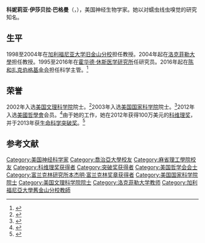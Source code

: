 {{Infobox scientist
| name              = 科妮莉亚·巴格曼<br/>Cornelia Bargmann
| other_names       =Cori Bargmann
| image             = <!--(filename only)-->
| image_size        = 
| caption           = 
|birth_name=Cornelia Isabella Bargmann
| birth_date        = {{Birth date and age|1961|1|1}}
| birth_place       = {{USA}}[[弗吉尼亚州|弗吉尼亚州]]<ref>{{cite web|url=http://www.kavliprize.no/binfil/download.php?tid=54638 |title=The Kavli Prize: "Cornelia Bargmann"|archiveurl=https://web.archive.org/web/20131203031458/http://www.kavliprize.no/binfil/download.php?tid=54638 |archivedate=2013-12-03|dead-url=yes }}</ref>
| death_date        = <!-- {{Death date and age|YYYY|MM|DD|YYYY|MM|DD}}-->
| death_place       = 
| residence         = 
| citizenship       = 
| nationality       = 
| fields            = [[生物化学|生物化学]]
| workplaces        = [[洛克菲勒大學|洛克菲勒大學]]
| alma_mater        = [[喬治亞大學|喬治亞大學]]<br/>[[麻省理工学院|麻省理工学院]]
| doctoral_advisor  = [[罗伯特·温伯格|罗伯特·温伯格]]
| academic_advisors = [[H·罗伯特·霍维茨|H·罗伯特·霍维茨]]
| doctoral_students = 
| notable_students  = 
| known_for         = 对[[嗅觉|嗅觉]]的研究
| author_abbrev_bot = 
| author_abbrev_zoo = 
| influences        = 
| influenced        = 
| awards            = 
| signature         = <!--(filename only)-->
| signature_alt     = 
| footnotes         = 
| spouse            = [[理查德·阿克塞尔|理查德·阿克塞尔]]<ref>{{cite journal |author=Axel R |title=Richard Axel – Autobiography. From Les Prix Nobel. The Nobel Prizes 2004, Editor Tore Frängsmyr, Nobel Foundation, Stockholm, 2005 |journal=Nobelprize.org |date=2004 |url=http://nobelprize.org/nobel_prizes/medicine/laureates/2004/axel-autobio.html |accessdate=2019-02-03 |archive-date=2010-12-15 |archive-url=https://web.archive.org/web/20101215033417/http://nobelprize.org/nobel_prizes/medicine/laureates/2004/axel-autobio.html |dead-url=no }}</ref>
}}
'''科妮莉亚·伊莎贝拉·巴格曼'''（{{lang-en|Cornelia Isabella "Cori" Bargmann}}，{{bd|1961年}}），美国神经生物学家。她以对蠕虫线虫嗅觉的研究知名。

==生平==
1998至2004年在[[加利福尼亚大学旧金山分校|加利福尼亚大学旧金山分校]]担任教授。2004年起在[[洛克菲勒大學|洛克菲勒大學]]担任教授。1995至2016年在[[霍华德·休斯医学研究所|霍华德·休斯医学研究所]]任研究员。2016年起在[[陈和扎克伯格基金会|陈和扎克伯格基金会]]担任科学主管。<ref>{{cite web |title=Cori Bargmann, Ph.D. |url=https://www.rockefeller.edu/our-scientists/heads-of-laboratories/958-cori-bargmann/ |publisher=The Rockefeller University |accessdate=2019-02-03 |archiveurl=https://web.archive.org/web/20190131153026/https://www.rockefeller.edu/our-scientists/heads-of-laboratories/958-cori-bargmann/ |archivedate=2019-01-31 |language=en}}</ref>

== 荣誉 ==
2002年入选[[美国文理科学院|美国文理科学院]]院士。<ref name=AAAS>{{cite web|title=Book of Members, 1780-2010: Chapter B|url=http://www.amacad.org/publications/BookofMembers/ChapterB.pdf|publisher=American Academy of Arts and Sciences|accessdate=2011-05-17|archive-date=2018-07-08|archive-url=https://web.archive.org/web/20180708023636/http://www.amacad.org/publications/BookofMembers/ChapterB.pdf|dead-url=no}}</ref>2003年入选[[美国国家科学院|美国国家科学院]]院士。<ref>{{cite web |title=Cornelia I. Bargmann |url=http://www.nasonline.org/member-directory/members/3000180.html |publisher=National Academy of Sciences |accessdate=2019-02-03 |language=en |archive-date=2020-11-23 |archive-url=https://web.archive.org/web/20201123052806/http://www.nasonline.org/member-directory/members/3000180.html |dead-url=no }}</ref>2012年入选[[美國哲學會|美國哲學會]]会员。<ref>{{cite web| url=https://search.amphilsoc.org/memhist/search?creator=Cornelia+Isabella+Bargmann&title=&subject=&subdiv=&mem=&year=&year-max=&dead=&keyword=&smode=advanced| title=Member History: Cornelia Isabella Bargmann| publisher=American Philosophical Society|accessdate=2018-04-19|language=en}}</ref>由于她的工作，她在2012年获得100万美元的[[科维理奖|科维理奖]]，并于2013年获[[生命科学突破奖|生命科学突破奖]]。<ref>{{cite web |title=Breakthrough Prize in Life Sciences |url=https://breakthroughprize.org/Laureates/2/L26 |publisher=Breakthrough Prize |accessdate=2019-02-03 |language=en |date=2013 |archive-date=2021-04-21 |archive-url=https://web.archive.org/web/20210421011725/https://breakthroughprize.org/Laureates/2/L26 |dead-url=no }}</ref>
==参考文献==
{{reflist}}

{{突破奖获得者}}
{{科维理奖获得者}}
{{富兰克林研究所本杰明·富兰克林奖章获得者}}
{{Authority control}}

{{DEFAULTSORT:Bargmann, Cori}}
[[Category:美国神经科学家|Category:美国神经科学家]]
[[Category:喬治亞大學校友|Category:喬治亞大學校友]]
[[Category:麻省理工學院校友|Category:麻省理工學院校友]]
[[Category:科维理奖获得者|Category:科维理奖获得者]]
[[Category:突破奖获得者|Category:突破奖获得者]]
[[Category:美国哲学会会士|Category:美国哲学会会士]]
[[Category:富兰克林研究所本杰明·富兰克林奖章获得者|Category:富兰克林研究所本杰明·富兰克林奖章获得者]]
[[Category:美国国家科学院院士|Category:美国国家科学院院士]]
[[Category:美国文理科学院院士|Category:美国文理科学院院士]]
[[Category:洛克菲勒大学教师|Category:洛克菲勒大学教师]]
[[Category:加利福尼亞大學舊金山分校教師|Category:加利福尼亞大學舊金山分校教師]]